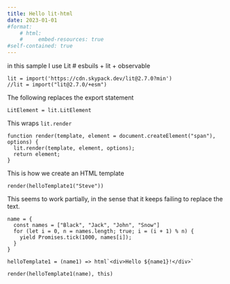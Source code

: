 ```yaml
---
title: Hello lit-html
date: 2023-01-01
#format:
    # html:
    #     embed-resources: true
#self-contained: true
---
```


in this sample I use Lit
# esbuils + lit + observable


```ojs
lit = import('https://cdn.skypack.dev/lit@2.7.0?min')
//lit = import("lit@2.7.0/+esm")
```

The following replaces the export statement

```ojs
LitElement = lit.LitElement
```

This wraps `lit.render`

```ojs
function render(template, element = document.createElement("span"), options) {
  lit.render(template, element, options);
  return element;
}
```

This is how we create an HTML template

```ojs
render(helloTemplate1("Steve"))
```

This seems to work partially, in the sense that it keeps failing to replace the text.

```ojs
name = {
  const names = ["Black", "Jack", "John", "Snow"]
  for (let i = 0, n = names.length; true; i = (i + 1) % n) {
    yield Promises.tick(1000, names[i]);
  }
}
```



```ojs
helloTemplate1 = (name1) => html`<div>Hello ${name1}!</div>`
```

```ojs
render(helloTemplate1(name), this)
```
